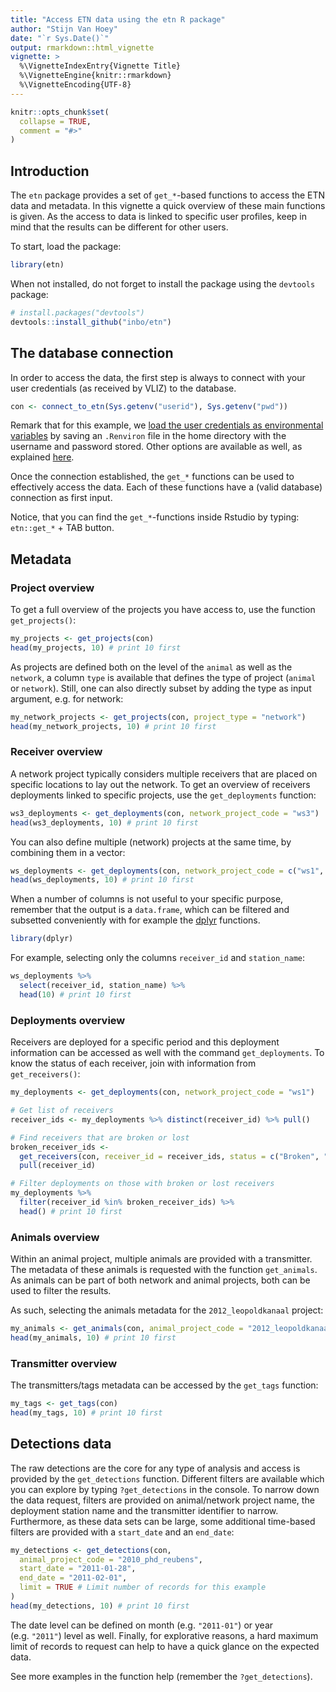 ```yaml
---
title: "Access ETN data using the etn R package"
author: "Stijn Van Hoey"
date: "`r Sys.Date()`"
output: rmarkdown::html_vignette
vignette: >
  %\VignetteIndexEntry{Vignette Title}
  %\VignetteEngine{knitr::rmarkdown}
  %\VignetteEncoding{UTF-8}
---
```


```r
knitr::opts_chunk$set(
  collapse = TRUE,
  comment = "#>"
)
```

## Introduction

The `etn` package provides a set of `get_*`-based functions to access the ETN data and metadata. In this vignette a quick overview of these main functions is given. As the access to data is linked to specific user profiles, keep in mind that the results can be different for other users.

To start, load the package:

```r
library(etn)
```

When not installed, do not forget to install the package using the `devtools` package:

```r
# install.packages("devtools")
devtools::install_github("inbo/etn")
```

## The database connection

In order to access the data, the first step is always to connect with your user credentials (as received by VLIZ) to the database. 

```r
con <- connect_to_etn(Sys.getenv("userid"), Sys.getenv("pwd"))
```

Remark that for this example, we [load the user credentials as environmental variables](http://db.rstudio.com/best-practices/managing-credentials/#use-environment-variables) by saving an `.Renviron` file in the home directory with the username and password stored. Other options are available as well, as explained [here](http://db.rstudio.com/best-practices/managing-credentials/).

Once the connection established, the `get_*` functions can be used to effectively access the data. Each of these functions have a (valid database) connection as first input.

Notice, that you can find the `get_*`-functions inside Rstudio by typing: `etn::get_*` + TAB button.

## Metadata

### Project overview

To get a full overview of the projects you have access to, use the function `get_projects()`:

```r
my_projects <- get_projects(con)
head(my_projects, 10) # print 10 first
```

As projects are defined both on the level of the `animal` as well as the `network`, a column `type` is available that defines the type of project (`animal` or `network`). Still, one can also directly subset by adding the type as input argument, e.g. for network:

```r
my_network_projects <- get_projects(con, project_type = "network")
head(my_network_projects, 10) # print 10 first
```

### Receiver overview

A network project typically considers multiple receivers that are placed on specific locations to lay out the network. To get an overview of receivers deployments linked to specific projects, use the `get_deployments` function:

```r
ws3_deployments <- get_deployments(con, network_project_code = "ws3")
head(ws3_deployments, 10) # print 10 first
```

You can also define multiple (network) projects at the same time, by combining them in a vector:

```r
ws_deployments <- get_deployments(con, network_project_code = c("ws1", "ws3"))
head(ws_deployments, 10) # print 10 first
```

When a number of columns is not useful to your specific purpose, remember that the output is a `data.frame`, which can be filtered and subsetted conveniently with for example the [dplyr](http://dplyr.tidyverse.org/) functions. 

```r
library(dplyr)
```

For example, selecting only the columns `receiver_id` and `station_name`:

```r
ws_deployments %>%
  select(receiver_id, station_name) %>%
  head(10) # print 10 first
```

### Deployments overview

Receivers are deployed for a specific period and this deployment information can be accessed as well with the command `get_deployments`. To know the status of each receiver, join with information from `get_receivers()`:

```r
my_deployments <- get_deployments(con, network_project_code = "ws1")

# Get list of receivers
receiver_ids <- my_deployments %>% distinct(receiver_id) %>% pull()

# Find receivers that are broken or lost
broken_receiver_ids <-
  get_receivers(con, receiver_id = receiver_ids, status = c("Broken", "Lost")) %>%
  pull(receiver_id)

# Filter deployments on those with broken or lost receivers
my_deployments %>%
  filter(receiver_id %in% broken_receiver_ids) %>%
  head() # print 10 first
```

### Animals overview

Within an animal project, multiple animals are provided with a transmitter. The metadata of these animals is requested with the function `get_animals`. As animals can be part of both network and animal projects, both can be used to filter the results. 

As such, selecting the animals metadata for the `2012_leopoldkanaal` project:

```r
my_animals <- get_animals(con, animal_project_code = "2012_leopoldkanaal")
head(my_animals, 10) # print 10 first
```

### Transmitter overview

The transmitters/tags metadata can be accessed by the `get_tags` function:

```r
my_tags <- get_tags(con)
head(my_tags, 10) # print 10 first
```

## Detections data

The raw detections are the core for any type of analysis and access is provided by the `get_detections` function. Different filters are available which you can explore by typing `?get_detections` in the console. 
To narrow down the data request, filters are provided on animal/network project name, the deployment station name and the transmitter identifier to narrow. Furthermore, as these data sets can be large, some additional time-based filters are provided with a `start_date` and an `end_date`: 

```r
my_detections <- get_detections(con,
  animal_project_code = "2010_phd_reubens",
  start_date = "2011-01-28",
  end_date = "2011-02-01",
  limit = TRUE # Limit number of records for this example
)
head(my_detections, 10) # print 10 first
```

The date level can be defined on month (e.g. `"2011-01"`) or year (e.g. `"2011"`) level as well. Finally, for explorative reasons, a hard maximum limit of records to request can help to have a quick glance on the expected data.

See more examples in the function help (remember the `?get_detections`).
